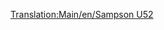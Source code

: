 [[Translation:Main/en/Sampson U52]]
{{Template:Aircraft
|Name=Sampson U52
|Image=[[File:en/JunkersJU52.png|Sampson U52]]
|Cost=28,710 (57.420)
|Speed=473 kph (296 MPH)
|Annual=2,390 (4.780)
|Designed=1928
|Lifespan=20
|Capacity=25 passengers & 4 bags of mail
|
|Description=The Sampson U52 is the first plane available in the game, and as a result, is relatively small, yet expensive to run.
|Real-life=[http://www.wikipedia.org/wiki/Junkers Ju 52 Junkers  Ju 52]
}}